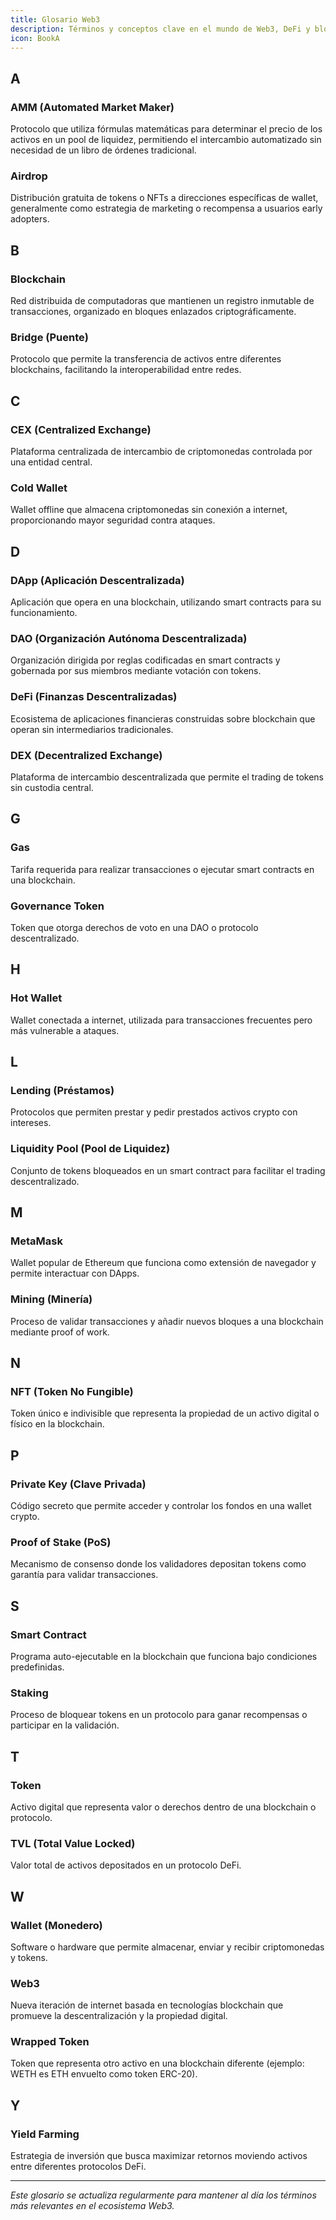```yaml
---
title: Glosario Web3
description: Términos y conceptos clave en el mundo de Web3, DeFi y blockchain
icon: BookA
---
```


## A

### AMM (Automated Market Maker)
Protocolo que utiliza fórmulas matemáticas para determinar el precio de los activos en un pool de liquidez, permitiendo el intercambio automatizado sin necesidad de un libro de órdenes tradicional.

### Airdrop
Distribución gratuita de tokens o NFTs a direcciones específicas de wallet, generalmente como estrategia de marketing o recompensa a usuarios early adopters.

## B

### Blockchain
Red distribuida de computadoras que mantienen un registro inmutable de transacciones, organizado en bloques enlazados criptográficamente.

### Bridge (Puente)
Protocolo que permite la transferencia de activos entre diferentes blockchains, facilitando la interoperabilidad entre redes.

## C

### CEX (Centralized Exchange)
Plataforma centralizada de intercambio de criptomonedas controlada por una entidad central.

### Cold Wallet
Wallet offline que almacena criptomonedas sin conexión a internet, proporcionando mayor seguridad contra ataques.

## D

### DApp (Aplicación Descentralizada)
Aplicación que opera en una blockchain, utilizando smart contracts para su funcionamiento.

### DAO (Organización Autónoma Descentralizada)
Organización dirigida por reglas codificadas en smart contracts y gobernada por sus miembros mediante votación con tokens.

### DeFi (Finanzas Descentralizadas)
Ecosistema de aplicaciones financieras construidas sobre blockchain que operan sin intermediarios tradicionales.

### DEX (Decentralized Exchange)
Plataforma de intercambio descentralizada que permite el trading de tokens sin custodia central.

## G

### Gas
Tarifa requerida para realizar transacciones o ejecutar smart contracts en una blockchain.

### Governance Token
Token que otorga derechos de voto en una DAO o protocolo descentralizado.

## H

### Hot Wallet
Wallet conectada a internet, utilizada para transacciones frecuentes pero más vulnerable a ataques.

## L

### Lending (Préstamos)
Protocolos que permiten prestar y pedir prestados activos crypto con intereses.

### Liquidity Pool (Pool de Liquidez)
Conjunto de tokens bloqueados en un smart contract para facilitar el trading descentralizado.

## M

### MetaMask
Wallet popular de Ethereum que funciona como extensión de navegador y permite interactuar con DApps.

### Mining (Minería)
Proceso de validar transacciones y añadir nuevos bloques a una blockchain mediante proof of work.

## N

### NFT (Token No Fungible)
Token único e indivisible que representa la propiedad de un activo digital o físico en la blockchain.

## P

### Private Key (Clave Privada)
Código secreto que permite acceder y controlar los fondos en una wallet crypto.

### Proof of Stake (PoS)
Mecanismo de consenso donde los validadores depositan tokens como garantía para validar transacciones.

## S

### Smart Contract
Programa auto-ejecutable en la blockchain que funciona bajo condiciones predefinidas.

### Staking
Proceso de bloquear tokens en un protocolo para ganar recompensas o participar en la validación.

## T

### Token
Activo digital que representa valor o derechos dentro de una blockchain o protocolo.

### TVL (Total Value Locked)
Valor total de activos depositados en un protocolo DeFi.

## W

### Wallet (Monedero)
Software o hardware que permite almacenar, enviar y recibir criptomonedas y tokens.

### Web3
Nueva iteración de internet basada en tecnologías blockchain que promueve la descentralización y la propiedad digital.

### Wrapped Token
Token que representa otro activo en una blockchain diferente (ejemplo: WETH es ETH envuelto como token ERC-20).

## Y

### Yield Farming
Estrategia de inversión que busca maximizar retornos moviendo activos entre diferentes protocolos DeFi.

---

*Este glosario se actualiza regularmente para mantener al día los términos más relevantes en el ecosistema Web3.*